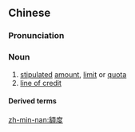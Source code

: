 {{also|额度}}
==Chinese==
{{zh-forms|s=额度}}

===Pronunciation===
{{zh-pron
|m=édù
|c=ngaak6 dou6
|mn=gia̍h-tō͘
|cat=n
}}

===Noun===
{{zh-noun}}

# [[stipulated]] [[amount]], [[limit]] or [[quota]]
# [[line of credit]]

====Derived terms====
{{zh-der|信用額度}}

[[zh-min-nan:額度]]